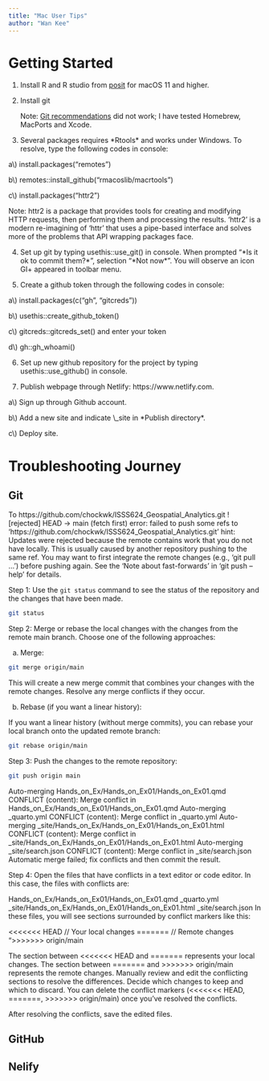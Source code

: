 ```yaml
---
title: "Mac User Tips"
author: "Wan Kee"
---
```


# Getting Started

1.  Install R and R studio from [posit](https://posit.co/download/rstudio-desktop/) for macOS 11 and higher.

2.  Install git

    Note: [Git recommendations](https://git-scm.com/download/mac) did not work; I have tested Homebrew, MacPorts and Xcode.

3.  Several packages requires \*Rtools\* and works under Windows. To resolve, type the following codes in console:

a\\) install.packages("remotes")

b\\) remotes::install_github("rmacoslib/macrtools")

c\\) install.packages("httr2")

Note: httr2 is a package that provides tools for creating and modifying HTTP requests, then performing them and processing the results. 'httr2' is a modern re-imagining of 'httr' that uses a pipe-based interface and solves more of the problems that API wrapping packages face.

4.  Set up git by typing usethis::use_git() in console. When prompted "\*Is it ok to commit them?\*", selection "\*Not now\*". You will observe an icon GI+ appeared in toolbar menu.

5.  Create a github token through the following codes in console:

a\\) install.packages(c("gh", "gitcreds"))

b\\) usethis::create_github_token()

c\\) gitcreds::gitcreds_set() and enter your token

d\\) gh::gh_whoami()

6.  Set up new github repository for the project by typing usethis::use_github() in console.

7.  Publish webpage through Netlify: https://www.netlify.com.

a\\) Sign up through Github account.

b\\) Add a new site and indicate \\\_site in \*Publish directory\*.

c\\) Deploy site.

# Troubleshooting Journey

::: panel-tabset

## Git

To https://github.com/chockwk/ISSS624_Geospatial_Analytics.git
 ! [rejected]        HEAD -> main (fetch first)
error: failed to push some refs to 'https://github.com/chockwk/ISSS624_Geospatial_Analytics.git'
hint: Updates were rejected because the remote contains work that you do not have locally. This is usually caused by another repository pushing to the same ref. You may want to first integrate the remote changes (e.g., 'git pull ...') before pushing again. See the 'Note about fast-forwards' in 'git push --help' for details.

Step 1: Use the `git status` command to see the status of the repository and the changes that have been made.

```bash
git status
```

Step 2: Merge or rebase the local changes with the changes from the remote main branch. Choose one of the following approaches:

a. Merge:

```bash
git merge origin/main
```

This will create a new merge commit that combines your changes with the remote changes. Resolve any merge conflicts if they occur.

b. Rebase (if you want a linear history):

If you want a linear history (without merge commits), you can rebase your local branch onto the updated remote branch:

```bash
git rebase origin/main
```

Step 3: Push the changes to the remote repository:

```bash
git push origin main
```


Auto-merging Hands_on_Ex/Hands_on_Ex01/Hands_on_Ex01.qmd
CONFLICT (content): Merge conflict in Hands_on_Ex/Hands_on_Ex01/Hands_on_Ex01.qmd
Auto-merging _quarto.yml
CONFLICT (content): Merge conflict in _quarto.yml
Auto-merging _site/Hands_on_Ex/Hands_on_Ex01/Hands_on_Ex01.html
CONFLICT (content): Merge conflict in _site/Hands_on_Ex/Hands_on_Ex01/Hands_on_Ex01.html
Auto-merging _site/search.json
CONFLICT (content): Merge conflict in _site/search.json
Automatic merge failed; fix conflicts and then commit the result.


Step 4: Open the files that have conflicts in a text editor or code editor. In this case, the files with conflicts are:

Hands_on_Ex/Hands_on_Ex01/Hands_on_Ex01.qmd
_quarto.yml
_site/Hands_on_Ex/Hands_on_Ex01/Hands_on_Ex01.html
_site/search.json
In these files, you will see sections surrounded by conflict markers like this:

<<<<<<< HEAD
// Your local changes
=======
// Remote changes
">>>>>>> origin/main


The section between <<<<<<< HEAD and ======= represents your local changes.
The section between ======= and >>>>>>> origin/main represents the remote changes.
Manually review and edit the conflicting sections to resolve the differences. Decide which changes to keep and which to discard. You can delete the conflict markers (<<<<<<< HEAD, =======, >>>>>>> origin/main) once you've resolved the conflicts.

After resolving the conflicts, save the edited files.

## GitHub

## Nelify
:::